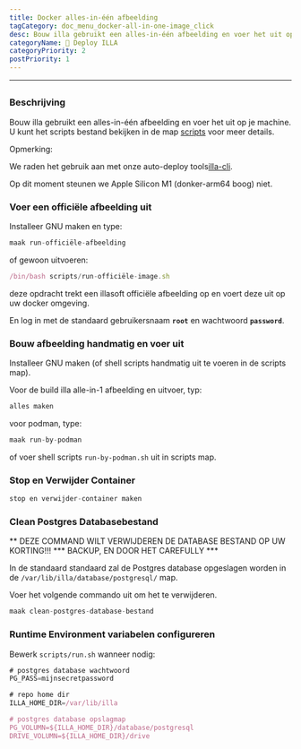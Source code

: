 ```yaml
---
title: Docker alles-in-één afbeelding
tagCategory: doc_menu_docker-all-in-one-image_click
desc: Bouw illa gebruikt een alles-in-één afbeelding en voer het uit op je machine.
categoryName: 👷 Deploy ILLA
categoryPriority: 2
postPriority: 1
---
```


* * *

## <h2 hidden>Docker alles-in-één afbeelding</h2>

### Beschrijving

Bouw illa gebruikt een alles-in-één afbeelding en voer het uit op je machine. U kunt het scripts bestand bekijken in de map [scripts](https://github.com/illacloud/deploy-illa-manually/blob/main/docker/scripts) voor meer details.

Opmerking:

We raden het gebruik aan met onze auto-deploy tools[illa-cli](https://github.com/illacloud/illa).

Op dit moment steunen we Apple Silicon M1 (donker-arm64 boog) niet.

### Voer een officiële afbeelding uit

Installeer GNU maken en type:

```jsx
maak run-officiële-afbeelding
```

of gewoon uitvoeren:

```jsx
/bin/bash scripts/run-officiële-image.sh
```

deze opdracht trekt een illasoft officiële afbeelding op en voert deze uit op uw docker omgeving.

En log in met de standaard gebruikersnaam **`root`** en wachtwoord **`password`**.

### Bouw afbeelding handmatig en voer uit

Installeer GNU maken (of shell scripts handmatig uit te voeren in de scripts map).

Voor de build illa alle-in-1 afbeelding en uitvoer, typ:

```jsx
alles maken
```

voor podman, type:

```jsx
maak run-by-podman
```

of voer shell scripts `run-by-podman.sh` uit in scripts map.

### Stop en Verwijder Container

```jsx
stop en verwijder-container maken
```

### Clean Postgres Databasebestand

** DEZE COMMAND WILT VERWIJDEREN DE DATABASE BESTAND OP UW KORTING!!! \*** BACKUP, EN DOOR HET CAREFULLY \*\*\*

In de standaard standaard zal de Postgres database opgeslagen worden in de `/var/lib/illa/database/postgresql/` map.

Voer het volgende commando uit om het te verwijderen.

```jsx
maak clean-postgres-database-bestand
```

### Runtime Environment variabelen configureren

Bewerk `scripts/run.sh` wanneer nodig:

```jsx
# postgres database wachtwoord
PG_PASS=mijnsecretpassword

# repo home dir
ILLA_HOME_DIR=/var/lib/illa

# postgres database opslagmap
PG_VOLUMN=${ILLA_HOME_DIR}/database/postgresql
DRIVE_VOLUMN=${ILLA_HOME_DIR}/drive
```
